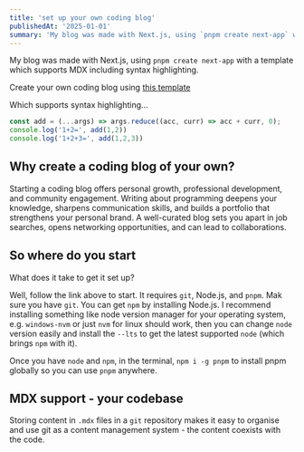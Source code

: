 ```yaml
---
title: 'set up your own coding blog'
publishedAt: '2025-01-01'
summary: 'My blog was made with Next.js, using `pnpm create next-app` with a template which supports MDX including syntax highlighting.'
---
```

My blog was made with Next.js, using `pnpm create next-app` with a template which supports MDX including syntax highlighting.


Create your own coding blog using [this template](https://vercel.com/templates/next.js/portfolio-starter-kit)

Which supports syntax highlighting...

```ts
const add = (...args) => args.reduce((acc, curr) => acc + curr, 0);
console.log('1+2=', add(1,2))
console.log('1+2+3=', add(1,2,3))
```
## Why create a coding blog of your own?

Starting a coding blog offers personal growth, professional development, and community engagement. Writing about programming deepens your knowledge, sharpens communication skills, and builds a portfolio that strengthens your personal brand. A well-curated blog sets you apart in job searches, opens networking opportunities, and can lead to collaborations.

## So where do you start

What does it take to get it set up?

Well, follow the link above to start. It requires `git`, Node.js, and `pnpm`. Mak sure you have `git`. You can get `npm` by installing Node.js. I recommend installing something like node version manager for your operating system, e.g. `windows-nvm` or just `nvm` for linux should work, then you can change `node` version easily and install the `--lts` to get the latest supported `node` (which brings `npm` with it).

Once you have `node` and `npm`, in the terminal, `npm i -g pnpm` to install pnpm globally so you can use `pnpm` anywhere.

## MDX support - your codebase

Storing content in `.mdx` files in a `git` repository makes it easy to organise and use git as a content management system - the content coexists with the code.